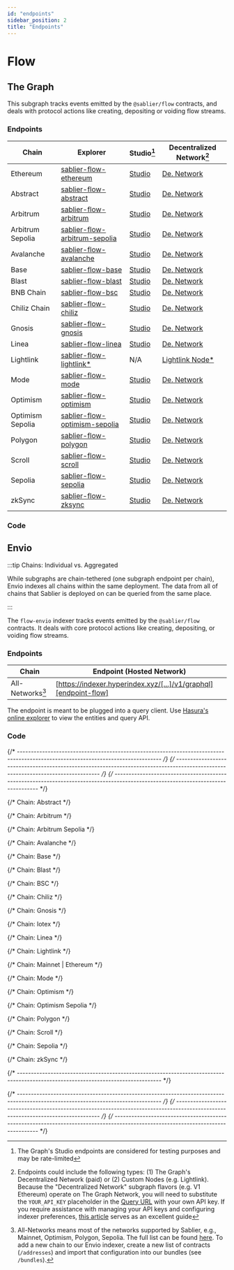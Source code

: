 ```yaml
---
id: "endpoints"
sidebar_position: 2
title: "Endpoints"
---
```



# Flow

## The Graph

This subgraph tracks events emitted by the `@sablier/flow` contracts, and deals with protocol actions like creating,
depositing or voiding flow streams.

<TheGraphSunset />

### Endpoints

| Chain            | Explorer                                                        | Studio[^2]                             | Decentralized Network[^1]                    |
| ---------------- | --------------------------------------------------------------- | -------------------------------------- | -------------------------------------------- |
| Ethereum         | [sablier-flow-ethereum][explorer-flow-ethereum]                 | [Studio][studio-flow-ethereum]         | [De. Network][network-flow-ethereum]         |
| Abstract         | [sablier-flow-abstract][explorer-flow-abstract]                 | [Studio][studio-flow-abstract]         | [De. Network][network-flow-abstract]         |
| Arbitrum         | [sablier-flow-arbitrum][explorer-flow-arbitrum]                 | [Studio][studio-flow-arbitrum]         | [De. Network][network-flow-arbitrum]         |
| Arbitrum Sepolia | [sablier-flow-arbitrum-sepolia][explorer-flow-arbitrum-sepolia] | [Studio][studio-flow-arbitrum-sepolia] | [De. Network][network-flow-arbitrum-sepolia] |
| Avalanche        | [sablier-flow-avalanche][explorer-flow-avalanche]               | [Studio][studio-flow-avalanche]        | [De. Network][network-flow-avalanche]        |
| Base             | [sablier-flow-base][explorer-flow-base]                         | [Studio][studio-flow-base]             | [De. Network][network-flow-base]             |
| Blast            | [sablier-flow-blast][explorer-flow-blast]                       | [Studio][studio-flow-blast]            | [De. Network][network-flow-blast]            |
| BNB Chain        | [sablier-flow-bsc][explorer-flow-bsc]                           | [Studio][studio-flow-bsc]              | [De. Network][network-flow-bsc]              |
| Chiliz Chain     | [sablier-flow-chiliz][explorer-flow-chiliz]                     | [Studio][studio-flow-chiliz]           | [De. Network][network-flow-chiliz]           |
| Gnosis           | [sablier-flow-gnosis][explorer-flow-gnosis]                     | [Studio][studio-flow-gnosis]           | [De. Network][network-flow-gnosis]           |
| Linea            | [sablier-flow-linea][explorer-flow-linea]                       | [Studio][studio-flow-linea]            | [De. Network][network-flow-linea]            |
| Lightlink        | [sablier-flow-lightlink\*][explorer-flow-lightlink]             | N/A                                    | [Lightlink Node\*][v2-flow-custom-lightlink] |
| Mode             | [sablier-flow-mode][explorer-flow-mode]                         | [Studio][studio-flow-mode]             | [De. Network][network-flow-mode]             |
| Optimism         | [sablier-flow-optimism][explorer-flow-optimism]                 | [Studio][studio-flow-optimism]         | [De. Network][network-flow-optimism]         |
| Optimism Sepolia | [sablier-flow-optimism-sepolia][explorer-flow-optimism-sepolia] | [Studio][studio-flow-optimism-sepolia] | [De. Network][network-flow-optimism-sepolia] |
| Polygon          | [sablier-flow-polygon][explorer-flow-polygon]                   | [Studio][studio-flow-polygon]          | [De. Network][network-flow-polygon]          |
| Scroll           | [sablier-flow-scroll][explorer-flow-scroll]                     | [Studio][studio-flow-scroll]           | [De. Network][network-flow-scroll]           |
| Sepolia          | [sablier-flow-sepolia][explorer-flow-sepolia]                   | [Studio][studio-flow-sepolia]          | [De. Network][network-flow-sepolia]          |
| zkSync           | [sablier-flow-zksync][explorer-flow-zksync]                     | [Studio][studio-flow-zksync]           | [De. Network][network-flow-zksync]           |

### Code

<LinkPreview
  href="https://github.com/sablier-labs/subgraphs/blob/main/apps/flow"
  icon="github"
  subtitle="@sablier-labs/subgraphs - apps/flow"
  title="Sablier Subgraphs - Flow - The Graph"
/>

## Envio

:::tip Chains: Individual vs. Aggregated

While subgraphs are chain-tethered (one subgraph endpoint per chain), Envio indexes all chains within the same
deployment. The data from all of chains that Sablier is deployed on can be queried from the same place.

:::

The `flow-envio` indexer tracks events emitted by the `@sablier/flow` contracts. It deals with core protocol actions
like creating, depositing, or voiding flow streams.

### Endpoints

| Chain            | Endpoint (Hosted Network)                                        |
| ---------------- | ---------------------------------------------------------------- |
| All-Networks[^3] | [https://indexer.hyperindex.xyz/[...]/v1/graphql][endpoint-flow] |

The endpoint is meant to be plugged into a query client. Use
[Hasura's online explorer](https://cloud.hasura.io/public/graphiql?) to view the entities and query API.

### Code

<LinkPreview
  href="https://github.com/sablier-labs/subgraphs/blob/main/apps/flow-envio"
  icon="github"
  subtitle="@sablier-labs/subgraphs - apps/flow-envio"
  title="Sablier Subgraphs - Flow - Envio"
/>

{/* --------------------------------------------------------------------------------------------------------------------------------- */}
{/* --------------------------------------------------------------------------------------------------------------------------------- */}
{/* --------------------------------------------------------------------------------------------------------------------------------- */}

{/* Chain: Abstract */}

[network-flow-abstract]:
  https://gateway.thegraph.com/api/API_KEY/subgraphs/id/Gq3e1gihMoSynURwGXQnPoKGVZzdsyomdrMH934vQHuG
[explorer-flow-abstract]: https://thegraph.com/explorer/subgraphs/Gq3e1gihMoSynURwGXQnPoKGVZzdsyomdrMH934vQHuG
[studio-flow-abstract]: https://api.studio.thegraph.com/query/57079/sablier-flow-arbitrum/version/latest

{/* Chain: Arbitrum */}

[network-flow-arbitrum]:
  https://gateway.thegraph.com/api/API_KEY/subgraphs/id/C3kBBUVtW2rxqGpAgSgEuSaT49izkH6Q8UibRt7XFTyW
[explorer-flow-arbitrum]: https://thegraph.com/explorer/subgraphs/C3kBBUVtW2rxqGpAgSgEuSaT49izkH6Q8UibRt7XFTyW
[studio-flow-arbitrum]: https://api.studio.thegraph.com/query/57079/sablier-flow-arbitrum/version/latest

{/* Chain: Arbitrum Sepolia */}

[network-flow-arbitrum-sepolia]:
  https://gateway.thegraph.com/api/API_KEY/subgraphs/id/2uWnxpYiDMkEMu1urxqt925mLfuax9XbvfcBoD97AU6d
[explorer-flow-arbitrum-sepolia]: https://thegraph.com/explorer/subgraphs/2uWnxpYiDMkEMu1urxqt925mLfuax9XbvfcBoD97AU6d
[studio-flow-arbitrum-sepolia]: https://api.studio.thegraph.com/query/57079/sablier-flow-arbitrum-sepolia/version/latest

{/* Chain: Avalanche */}

[network-flow-avalanche]:
  https://gateway.thegraph.com/api/API_KEY/subgraphs/id/6PAizjTALVqLLB7Ycq6XnpTeck8Z8QUpDFnVznMnisUh
[explorer-flow-avalanche]: https://thegraph.com/explorer/subgraphs/6PAizjTALVqLLB7Ycq6XnpTeck8Z8QUpDFnVznMnisUh
[studio-flow-avalanche]: https://api.studio.thegraph.com/query/57079/sablier-flow-avalanche/version/latest

{/* Chain: Base */}

[network-flow-base]:
  https://gateway.thegraph.com/api/API_KEY/subgraphs/id/4XSxXh8ZgkzaA35nrbQG9Ry3FYz3ZFD8QBdWwVg5pF9W
[explorer-flow-base]: https://thegraph.com/explorer/subgraphs/4XSxXh8ZgkzaA35nrbQG9Ry3FYz3ZFD8QBdWwVg5pF9W
[studio-flow-base]: https://api.studio.thegraph.com/query/57079/sablier-flow-base/version/latest

{/* Chain: Blast */}

[network-flow-blast]:
  https://gateway.thegraph.com/api/API_KEY/subgraphs/id/8joiC9LpUbSV6eGRr3RWXDArM8p9Q65FKiFekAakkyia
[explorer-flow-blast]: https://thegraph.com/explorer/subgraphs/8joiC9LpUbSV6eGRr3RWXDArM8p9Q65FKiFekAakkyia
[studio-flow-blast]: https://api.studio.thegraph.com/query/57079/sablier-flow-blast/version/latest

{/* Chain: BSC */}

[network-flow-bsc]:
  https://gateway.thegraph.com/api/API_KEY/subgraphs/id/2vU8KF4yWh3vvFjtg7MrRXMnYF3hPX2T3cvVBdaiXhNb
[explorer-flow-bsc]: https://thegraph.com/explorer/subgraphs/2vU8KF4yWh3vvFjtg7MrRXMnYF3hPX2T3cvVBdaiXhNb
[studio-flow-bsc]: https://api.studio.thegraph.com/query/57079/sablier-flow-bsc/version/latest

{/* Chain: Chiliz */}

[network-flow-chiliz]:
  https://gateway.thegraph.com/api/API_KEY/subgraphs/id/7QX7tJsANNFpxFLLjqzmXRzfY1wPGp3Lty5xGbhgADa6
[explorer-flow-chiliz]: https://thegraph.com/explorer/subgraphs/7QX7tJsANNFpxFLLjqzmXRzfY1wPGp3Lty5xGbhgADa6
[studio-flow-chiliz]: https://api.studio.thegraph.com/query/57079/sablier-flow-chiliz/version/latest

{/* Chain: Gnosis */}

[network-flow-gnosis]:
  https://gateway.thegraph.com/api/API_KEY/subgraphs/id/4KiJ53cTNKdFWPBPmDNQ55tYj8hn1WQg8R4UcTY2STLL
[explorer-flow-gnosis]: https://thegraph.com/explorer/subgraphs/4KiJ53cTNKdFWPBPmDNQ55tYj8hn1WQg8R4UcTY2STLL
[studio-flow-gnosis]: https://api.studio.thegraph.com/query/57079/sablier-flow-gnosis/version/latest

{/* Chain: Iotex */}

[network-flow-iotex]:
  https://gateway.thegraph.com/api/API_KEY/subgraphs/id/6No3QmRiC8HXLEerDFoBpF47jUPRjhntmv28HHEMxcA2
[explorer-flow-iotex]: https://thegraph.com/explorer/subgraphs/6No3QmRiC8HXLEerDFoBpF47jUPRjhntmv28HHEMxcA2
[studio-flow-iotex]: https://api.studio.thegraph.com/query/57079/sablier-flow-iotex/version/latest

{/* Chain: Linea */}

[network-flow-linea]:
  https://gateway.thegraph.com/api/API_KEY/subgraphs/id/DV9XgcCCPKzUn6pgetg4yPetpW2fNoRKBUQC43aNeLG6
[explorer-flow-linea]: https://thegraph.com/explorer/subgraphs/DV9XgcCCPKzUn6pgetg4yPetpW2fNoRKBUQC43aNeLG6
[studio-flow-linea]: https://api.studio.thegraph.com/query/57079/sablier-flow-linea/version/latest

{/* Chain: Lightlink */}

[explorer-flow-lightlink]:
  https://graph.phoenix.lightlink.io/query/subgraphs/name/lightlink/sablier-flow-lightlink/graphql
[v2-flow-custom-lightlink]: https://graph.phoenix.lightlink.io/query/subgraphs/name/lightlink/sablier-flow-lightlink

{/* Chain: Mainnet | Ethereum */}

[explorer-flow-ethereum]: https://thegraph.com/explorer/subgraphs/ECxBJhKceBGaVvK6vqmK3VQAncKwPeAQutEb8TeiUiod
[studio-flow-ethereum]: https://api.studio.thegraph.com/query/57079/sablier-flow/version/latest
[network-flow-ethereum]:
  https://gateway.thegraph.com/api/API_KEY/subgraphs/id/ECxBJhKceBGaVvK6vqmK3VQAncKwPeAQutEb8TeiUiod

{/* Chain: Mode */}

[network-flow-mode]:
  https://gateway.thegraph.com/api/API_KEY/subgraphs/id/9TwfoUZoxYUyxzDgspCPyxW6uMUKetWQDaTGsZjY1qJZ
[explorer-flow-mode]: https://thegraph.com/explorer/subgraphs/9TwfoUZoxYUyxzDgspCPyxW6uMUKetWQDaTGsZjY1qJZ
[studio-flow-mode]: https://api.studio.thegraph.com/query/57079/sablier-flow-mode/version/latest

{/* Chain: Optimism */}

[network-flow-optimism]:
  https://gateway.thegraph.com/api/API_KEY/subgraphs/id/AygPgsehNGSB4K7DYYtvBPhTpEiU4dCu3nt95bh9FhRf
[explorer-flow-optimism]: https://thegraph.com/explorer/subgraphs/AygPgsehNGSB4K7DYYtvBPhTpEiU4dCu3nt95bh9FhRf
[studio-flow-optimism]: https://api.studio.thegraph.com/query/57079/sablier-flow-optimism/version/latest

{/* Chain: Optimism Sepolia */}

[network-flow-optimism-sepolia]:
  https://gateway.thegraph.com/api/API_KEY/subgraphs/id/EFKqBB6TeH6etGuHCffnbMbETEgDZ6U29Lgpc4gpYvdB
[explorer-flow-optimism-sepolia]: https://thegraph.com/explorer/subgraphs/EFKqBB6TeH6etGuHCffnbMbETEgDZ6U29Lgpc4gpYvdB
[studio-flow-optimism-sepolia]: https://api.studio.thegraph.com/query/57079/sablier-flow-optimism-sepolia/version/latest

{/* Chain: Polygon */}

[network-flow-polygon]:
  https://gateway.thegraph.com/api/API_KEY/subgraphs/id/ykp38sLarwz3cpmjSSPqo7UuTjYtkZ1KiL4PM2qwmT8
[explorer-flow-polygon]: https://thegraph.com/explorer/subgraphs/ykp38sLarwz3cpmjSSPqo7UuTjYtkZ1KiL4PM2qwmT8
[studio-flow-polygon]: https://api.studio.thegraph.com/query/57079/sablier-flow-polygon/version/latest

{/* Chain: Scroll */}

[network-flow-scroll]:
  https://gateway.thegraph.com/api/API_KEY/subgraphs/id/HFpTrPzJyrHKWZ9ebb4VFRQSxRwpepyfz5wd138daFkF
[explorer-flow-scroll]: https://thegraph.com/explorer/subgraphs/HFpTrPzJyrHKWZ9ebb4VFRQSxRwpepyfz5wd138daFkF
[studio-flow-scroll]: https://api.studio.thegraph.com/query/57079/sablier-flow-scroll/version/latest

{/* Chain: Sepolia */}

[network-flow-sepolia]:
  https://gateway.thegraph.com/api/API_KEY/subgraphs/id/EU9AWmJjrjMRkjxcdHfuWPZvPTNAL3hiXfNGN5MwUpvm
[explorer-flow-sepolia]: https://thegraph.com/explorer/subgraphs/EU9AWmJjrjMRkjxcdHfuWPZvPTNAL3hiXfNGN5MwUpvm
[studio-flow-sepolia]: https://api.studio.thegraph.com/query/57079/sablier-flow-sepolia/version/latest

{/* Chain: zkSync */}

[network-flow-zksync]:
  https://gateway.thegraph.com/api/API_KEY/subgraphs/id/9DRgWhDAMovpkej3eT8izum6jxEKHE62ciArffsTAScx
[explorer-flow-zksync]: https://thegraph.com/explorer/subgraphs/9DRgWhDAMovpkej3eT8izum6jxEKHE62ciArffsTAScx
[studio-flow-zksync]: https://api.studio.thegraph.com/query/57079/sablier-flow-zksync/version/latest

{/* --------------------------------------------------------------------------------------------------------------------------------- */}

[endpoint-flow]: https://indexer.hyperindex.xyz/3b4ea6b/v1/graphql

{/* --------------------------------------------------------------------------------------------------------------------------------- */}
{/* --------------------------------------------------------------------------------------------------------------------------------- */}
{/* --------------------------------------------------------------------------------------------------------------------------------- */}

[^1]:
    Endpoints could include the following types: (1) The Graph's Decentralized Network (paid) or (2) Custom Nodes (e.g.
    Lightlink). Because the "Decentralized Network" subgraph flavors (e.g. V1 Ethereum) operate on The Graph Network,
    you will need to substitute the `YOUR_API_KEY` placeholder in the
    [Query URL](https://thegraph.com/docs/en/deploying/subgraph-studio-faqs/#6-how-do-i-find-query-urls-for-subgraphs-if-im-not-the-developer-of-the-subgraph-i-want-to-use)
    with your own API key. If you require assistance with managing your API keys and configuring indexer preferences,
    [this article](https://thegraph.com/docs/en/studio/managing-api-keys/) serves as an excellent guide

[^2]: The Graph's Studio endpoints are considered for testing purposes and may be rate-limited

[^3]:
    All-Networks means most of the networks supported by Sablier, e.g., Mainnet, Optimism, Polygon, Sepolia. The full
    list can be found [here](https://github.com/sablier-labs/subgraphs/blob/main/packages/constants/src). To add a new
    chain to our Envio indexer, create a new list of contracts (`/addresses`) and import that configuration into our
    bundles (see `/bundles`).
